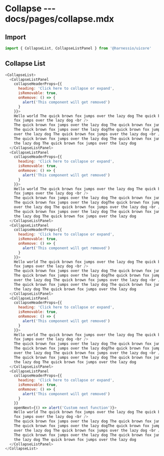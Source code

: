 # Collapse --- docs/pages/collapse.mdx

## Import

```js
import { CollapseList, CollapseListPanel } from '@harnessio/uicore'
```

## Collapse List

```js live=true
<CollapseList>
  <CollapseListPanel
    collapseHeaderProps={{
      heading: 'Click here to collapse or expand',
      isRemovable: true,
      onRemove: () => {
        alert('This component will get removed')
      }
    }}>
    Hello world The quick brown fox jumps over the lazy dog The quick brown fox jumps over the lazy dog The quick brown
    fox jumps over the lazy dog <br />
    The quick brown fox jumps over the lazy dog The quick brown fox jumps over the lazy dog <br />
    The quick brown fox jumps over the lazy dogThe quick brown fox jumps over the lazy dog The quick brown fox jumps
    over the lazy dog The quick brown fox jumps over the lazy dog <br />
    The quick brown fox jumps over the lazy dog The quick brown fox jumps over the lazy dog The quick brown fox jumps over
    the lazy dog The quick brown fox jumps over the lazy dog
  </CollapseListPanel>
  <CollapseListPanel
    collapseHeaderProps={{
      heading: 'Click here to collapse or expand',
      isRemovable: true,
      onRemove: () => {
        alert('This component will get removed')
      }
    }}>
    Hello world The quick brown fox jumps over the lazy dog The quick brown fox jumps over the lazy dog The quick brown
    fox jumps over the lazy dog <br />
    The quick brown fox jumps over the lazy dog The quick brown fox jumps over the lazy dog <br />
    The quick brown fox jumps over the lazy dogThe quick brown fox jumps over the lazy dog The quick brown fox jumps
    over the lazy dog The quick brown fox jumps over the lazy dog <br />
    The quick brown fox jumps over the lazy dog The quick brown fox jumps over the lazy dog The quick brown fox jumps over
    the lazy dog The quick brown fox jumps over the lazy dog
  </CollapseListPanel>
  <CollapseListPanel
    collapseHeaderProps={{
      heading: 'Click here to collapse or expand',
      isRemovable: true,
      onRemove: () => {
        alert('This component will get removed')
      }
    }}>
    Hello world The quick brown fox jumps over the lazy dog The quick brown fox jumps over the lazy dog The quick brown
    fox jumps over the lazy dog <br />
    The quick brown fox jumps over the lazy dog The quick brown fox jumps over the lazy dog <br />
    The quick brown fox jumps over the lazy dogThe quick brown fox jumps over the lazy dog The quick brown fox jumps
    over the lazy dog The quick brown fox jumps over the lazy dog <br />
    The quick brown fox jumps over the lazy dog The quick brown fox jumps over the lazy dog The quick brown fox jumps over
    the lazy dog The quick brown fox jumps over the lazy dog
  </CollapseListPanel>
  <CollapseListPanel
    collapseHeaderProps={{
      heading: 'Click here to collapse or expand',
      isRemovable: true,
      onRemove: () => {
        alert('This component will get removed')
      }
    }}>
    Hello world The quick brown fox jumps over the lazy dog The quick brown fox jumps over the lazy dog The quick brown
    fox jumps over the lazy dog <br />
    The quick brown fox jumps over the lazy dog The quick brown fox jumps over the lazy dog <br />
    The quick brown fox jumps over the lazy dogThe quick brown fox jumps over the lazy dog The quick brown fox jumps
    over the lazy dog The quick brown fox jumps over the lazy dog <br />
    The quick brown fox jumps over the lazy dog The quick brown fox jumps over the lazy dog The quick brown fox jumps over
    the lazy dog The quick brown fox jumps over the lazy dog
  </CollapseListPanel>
  <CollapseListPanel
    collapseHeaderProps={{
      heading: 'Click here to collapse or expand',
      isRemovable: true,
      onRemove: () => {
        alert('This component will get removed')
      }
    }}
    openNext={() => alert('Custom next function')}>
    Hello world The quick brown fox jumps over the lazy dog The quick brown fox jumps over the lazy dog The quick brown
    fox jumps over the lazy dog <br />
    The quick brown fox jumps over the lazy dog The quick brown fox jumps over the lazy dog <br />
    The quick brown fox jumps over the lazy dogThe quick brown fox jumps over the lazy dog The quick brown fox jumps
    over the lazy dog The quick brown fox jumps over the lazy dog <br />
    The quick brown fox jumps over the lazy dog The quick brown fox jumps over the lazy dog The quick brown fox jumps over
    the lazy dog The quick brown fox jumps over the lazy dog
  </CollapseListPanel>
</CollapseList>
```
